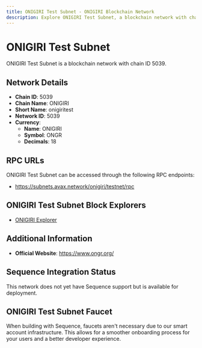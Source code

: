 ```yaml
--- 
title: ONIGIRI Test Subnet - ONIGIRI Blockchain Network
description: Explore ONIGIRI Test Subnet, a blockchain network with chain ID 5039. Learn about its native currency, ONIGIRI, and how to interact with the network.
---
```


# ONIGIRI Test Subnet

ONIGIRI Test Subnet is a blockchain network with chain ID 5039.

## Network Details

- **Chain ID**: 5039
- **Chain Name**: ONIGIRI
- **Short Name**: onigiritest
- **Network ID**: 5039
- **Currency**: 
  - **Name**: ONIGIRI
  - **Symbol**: ONGR
  - **Decimals**: 18

## RPC URLs

ONIGIRI Test Subnet can be accessed through the following RPC endpoints:

- https://subnets.avax.network/onigiri/testnet/rpc

## ONIGIRI Test Subnet Block Explorers

- [ONIGIRI Explorer](https://subnets-test.avax.network/onigiri)

## Additional Information

- **Official Website**: https://www.ongr.org/

## Sequence Integration Status

This network does not yet have Sequence support but is available for deployment.

## ONIGIRI Test Subnet Faucet

When building with Sequence, faucets aren't necessary due to our smart account infrastructure. This allows for a smoother onboarding process for your users and a better developer experience.
